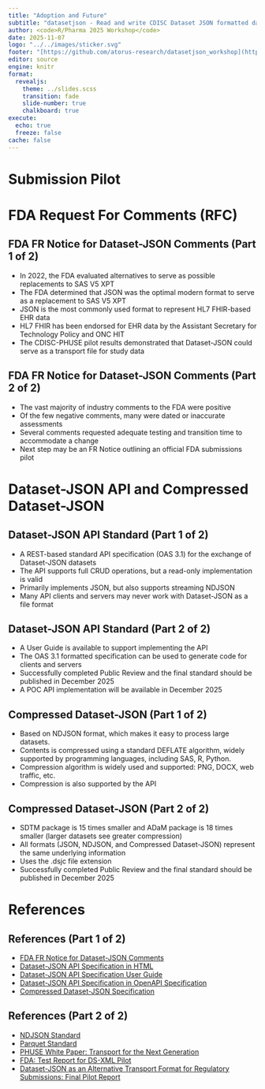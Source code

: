 ```yaml
---
title: "Adoption and Future"
subtitle: "datasetjson - Read and write CDISC Dataset JSON formatted datasets in R and Python"
author: <code>R/Pharma 2025 Workshop</code>
date: 2025-11-07
logo: "../../images/sticker.svg"
footer: "[https://github.com/atorus-research/datasetjson_workshop](https://github.com/atorus-research/datasetjson_workshop)" 
editor: source
engine: knitr
format: 
  revealjs: 
    theme: ../slides.scss
    transition: fade
    slide-number: true
    chalkboard: true
execute:
  echo: true
  freeze: false
cache: false
---
```


# Submission Pilot

# FDA Request For Comments (RFC)

## FDA FR Notice for Dataset-JSON Comments (Part 1 of 2)
::: {.incremental}
- In 2022, the FDA evaluated alternatives to serve as possible replacements to SAS V5 XPT
- The FDA determined that JSON was the optimal modern format to serve as a replacement to SAS V5 XPT
- JSON is the most commonly used format to represent HL7 FHIR-based EHR data
- HL7 FHIR has been endorsed for EHR data by the Assistant Secretary for Technology Policy and ONC HIT
- The CDISC-PHUSE pilot results demonstrated that Dataset-JSON could serve as a transport file for study data
:::

## FDA FR Notice for Dataset-JSON Comments (Part 2 of 2)
::: {.incremental}
- The vast majority of industry comments to the FDA were positive
- Of the few negative comments, many were dated or inaccurate assessments
- Several comments requested adequate testing and transition time to accommodate a change
- Next step may be an FR Notice outlining an official FDA submissions pilot
:::

# Dataset-JSON API and Compressed Dataset-JSON

## Dataset-JSON API Standard (Part 1 of 2)
::: {.incremental}
- A REST-based standard API specification (OAS 3.1) for the exchange of Dataset-JSON datasets
- The API supports full CRUD operations, but a read-only implementation is valid
- Primarily implements JSON, but also supports streaming NDJSON
- Many API clients and servers may never work with Dataset-JSON as a file format
:::

## Dataset-JSON API Standard (Part 2 of 2)
::: {.incremental}
- A User Guide is available to support implementing the API
- The OAS 3.1 formatted specification can be used to generate code for clients and servers
- Successfully completed Public Review and the final standard should be published in December 2025
- A POC API implementation will be available in December 2025
:::

## Compressed Dataset-JSON (Part 1 of 2)
:::{.incremental}
- Based on NDJSON format, which makes it easy to process large datasets.
- Contents is compressed using a standard DEFLATE algorithm, widely supported by programming languages, including SAS, R, Python.
- Compression algorithm is widely used and supported: PNG, DOCX, web traffic, etc.
- Compression is also supported by the API
:::

## Compressed Dataset-JSON (Part 2 of 2)
:::{.incremental}
- SDTM package is 15 times smaller and ADaM package is 18 times smaller (larger datasets see greater compression)
- All formats (JSON, NDJSON, and Compressed Dataset-JSON) represent the same underlying information
- Uses the .dsjc file extension
- Successfully completed Public Review and the final standard should be published in December 2025
:::

# References

## References (Part 1 of 2)
- [FDA FR Notice for Dataset-JSON Comments](https://www.federalregister.gov/documents/2025/04/09/2025-06051/electronic-study-data-submission-data-standards-clinical-data-interchange-standards-consortium)
- [Dataset-JSON API Specification in HTML](https://cdisc-org.github.io/DataExchange-DatasetJson-API/)
- [Dataset-JSON API Specification User Guide](https://github.com/cdisc-org/DataExchange-DatasetJson-API/blob/main/docs/dataset-json-api-1-0-ug.md)
- [Dataset-JSON API Specification in OpenAPI Specification](https://github.com/cdisc-org/DataExchange-DatasetJson-API/blob/main/openapi/dataset-json-api-1-0.json)
- [Compressed Dataset-JSON Specification](https://github.com/cdisc-org/DataExchange-DatasetJson/blob/master/doc/compressed-dataset-json1-1.md)

## References (Part 2 of 2)
- [NDJSON Standard](https://github.com/ndjson/ndjson-spec)
- [Parquet Standard](https://parquet.apache.org/)
- [PHUSE White Paper: Transport for the Next Generation](https://www.cdisc.org/sites/default/files/2023-05/Transport-for-the-Next-Generation-Version-1.0.pdf)
- [FDA: Test Report for DS-XML Pilot](https://web.archive.org/web/20160208090353/http://www.fda.gov/downloads/ForIndustry/DataStandards/StudyDataStandards/UCM443327.pdf)
- [Dataset-JSON as an Alternative Transport Format for Regulatory Submissions: Final Pilot Report](https://phuse.s3.eu-central-1.amazonaws.com/Deliverables/Optimizing+the+Use+of+Data+Standards/WP-88+Dataset-JSON+Report.pdf)
